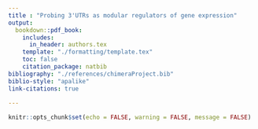 ```yaml
---
title : "Probing 3'UTRs as modular regulators of gene expression"
output: 
  bookdown::pdf_book:
    includes:
      in_header: authors.tex
    template: "./formatting/template.tex"
    toc: false
    citation_package: natbib
bibliography: "./references/chimeraProject.bib"
biblio-style: "apalike"
link-citations: true
  
---
```


```r
knitr::opts_chunk$set(echo = FALSE, warning = FALSE, message = FALSE)
```
\begin{abstract}
The task of discovering determinates of gene expression has led to the abstraction of a gene into discrete modules, such as promoter, ORF and terminator.
The characterisation of a module often assumes that it contributes to gene expression independently of any other modules present the host gene.
Our study first highlights the limitations of the assumption of independence by swapping promoter-terminator pairs in S.cerevisiae and confirming non-linear effects on overall gene expression.
Next, we explore whether this context dependence behavior is replicated by individual cis-regulatory elements within terminator regions.
Focusing on suspected protein binding motifs in mRNA transcript 3'UTRs, we insert/remove  CREs into/from different promoter-terminator pairings.
Our results show that individual cis-regulatory elements are highly dependent on both the host terminator and the paired promoter.
The possibility that the same CRE can regulate gene expression differently in different host genes suggest complex regulatory patterns are more ubiquitous than currently assumed.
Meanwhile, the consequences for novel CREs searches emphasise the need for improved search algorithms that include local and global context effects.
\end{abstract}